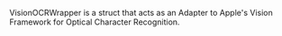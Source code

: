<!-- Code generated from the comments of the VisionOCRWrapper struct in builder/parallels/common/vision_ocr_wrapper.go; DO NOT EDIT MANUALLY -->

VisionOCRWrapper is a struct that acts as an Adapter to Apple's Vision Framework for Optical Character Recognition.

<!-- End of code generated from the comments of the VisionOCRWrapper struct in builder/parallels/common/vision_ocr_wrapper.go; -->
